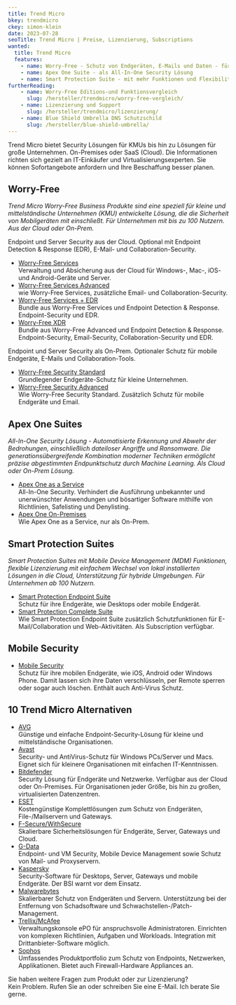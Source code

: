 ```yaml
---
title: Trend Micro
bkey: trendmicro
ckey: simon-klein
date: 2023-07-28
seoTitle: Trend Micro | Preise, Lizenzierung, Subscriptions
wanted:
  title: Trend Micro
  features:
    - name: Worry-Free - Schutz von Endgeräten, E-Mails und Daten - für KMUs
    - name: Apex One Suite - als All-In-One Security Lösung
    - name: Smart Protection Suite - mit mehr Funktionen und Flexibilität - für große Unternehmen
furtherReading:
    - name: Worry-Free Editions-und Funktionsvergleich
      slug: /hersteller/trendmicro/worry-free-vergleich/
    - name: Lizenzierung und Support
      slug: /hersteller/trendmicro/lizenzierung/
    - name: Blue Shield Umbrella DNS Schutzschild
      slug: /hersteller/blue-shield-umbrella/
---
```




<Intro>

Trend Micro bietet Security Lösungen für KMUs bis hin zu Lösungen für große Unternehmen. On-Premises oder SaaS (Cloud). Die Informationen richten sich gezielt an IT-Einkäufer und Virtualisierungsexperten. Sie können Sofortangebote anfordern und Ihre Beschaffung besser planen.


</Intro>

<TOC />





## Worry-Free

_Trend Micro Worry-Free Business Produkte sind eine speziell für kleine und mittelständische Unternehmen (KMU) entwickelte Lösung, die die Sicherheit von Mobilgeräten mit einschließt. Für Unternehmen mit bis zu 100 Nutzern. Aus der Cloud oder On-Prem._



<Info type="light">

<ArrowItem>

Endpoint und Server Security aus der Cloud. Optional mit Endpoint Detection & Response (EDR), E-Mail- und Collaboration-Security.

</ArrowItem>

</Info>

<ArrowList>


- [Worry-Free Services](/hersteller/trendmicro/worry-free-services/) <br />
Verwaltung und Absicherung aus der Cloud für Windows-, Mac-, iOS- und Android-Geräte und Server.
- [Worry-Free Services Advanced](/hersteller/trendmicro/worry-free-services-advanced/)<br />
wie Worry-Free Services, zusätzliche Email- und Collaboration-Security.
- [Worry-Free Services + EDR](/hersteller/trendmicro/worry-free-services-edr/) <br />
Bundle aus Worry-Free Services und Endpoint Detection & Response. Endpoint-Security und EDR.
- [Worry-Free XDR](/hersteller/trendmicro/worry-free-xdr/)<br />
Bundle aus Worry-Free Advanced und Endpoint Detection & Response. Endpoint-Security, Email-Security, Collaboration-Security und EDR.

</ArrowList>

<Info type="light">

<ArrowItem>

Endpoint und Server Security als On-Prem. Optionaler Schutz für mobile Endgeräte, E-Mails und Collaboration-Tools.

</ArrowItem>

</Info>

<ArrowList>

- [Worry-Free Security Standard](/hersteller/trendmicro/worry-free-security-standard/) <br />
Grundlegender Endgeräte-Schutz für kleine Unternehmen.
- [Worry-Free Security Advanced](/hersteller/trendmicro/worry-free-security-advanced/)  <br />
Wie Worry-Free Security Standard. Zusätzlich Schutz für mobile Endgeräte und Email.

</ArrowList>


## Apex One Suites

<Info type="light">

<ArrowItem>

_All-In-One Security Lösung - Automatisierte Erkennung und Abwehr der Bedrohungen, einschließlich dateiloser Angriffe und Ransomware. Die generationsübergreifende Kombination moderner Techniken ermöglicht präzise abgestimmten Endpunktschutz durch Machine Learning. Als Cloud oder On-Prem Lösung._

</ArrowItem>

</Info>

<ArrowList>

- [Apex One as a Service](/hersteller/trendmicro/apex-one-as-a-service/) <br />
All-In-One Security. Verhindert die Ausführung unbekannter und unerwünschter Anwendungen und bösartiger Software mithilfe von Richtlinien, Safelisting und Denylisting.
- [Apex One On-Premises](/hersteller/trendmicro/apex-one-on-premises/)  <br />
Wie Apex One as a Service, nur als On-Prem.

</ArrowList>

## Smart Protection Suites

<Info type="light">

<ArrowItem>

_Smart Protection Suites mit Mobile Device Management (MDM) Funktionen, flexible Lizenzierung mit einfachem Wechsel von lokal installierten Lösungen in die Cloud, Unterstützung für hybride Umgebungen. Für Unternehmen ab 100 Nutzern._

</ArrowItem>

</Info>

<ArrowList>

- [Smart Protection Endpoint Suite](/hersteller/trendmicro/smart-protection-for-endpoints-suite/) <br />
Schutz für ihre Endgeräte, wie Desktops oder mobile Endgerät.
- [Smart Protection Complete Suite](/hersteller/trendmicro/smart-protection-complete-suite/)<br />
Wie Smart Protection Endpoint Suite zusätzlich Schutzfunktionen für E-Mail/Collaboration und Web-Aktivitäten. Als Subscription verfügbar.

</ArrowList>

## Mobile Security

<ArrowList>

- [Mobile Security](/hersteller/trendmicro/mobile-security/) <br />
Schutz für ihre mobilen Endgeräte, wie iOS, Android oder Windows Phone. Damit lassen sich ihre Daten verschlüsseln, per Remote sperren oder sogar auch löschen. Enthält auch Anti-Virus Schutz.

</ArrowList>

## 10 Trend Micro Alternativen

<ArrowList>

- [AVG](/hersteller/avg/)<br />
Günstige und einfache Endpoint-Security-Lösung für kleine und mittelständische Organisationen.
- [Avast](/hersteller/avast/)<br />
Security- und AntiVirus-Schutz für Windows PCs/Server und Macs. Eignet sich für kleinere Organisationen mit einfachen IT-Kenntnissen.
- [Bitdefender](/hersteller/bitdefender/)<br />
Security Lösung für Endgeräte und Netzwerke. Verfügbar aus der Cloud oder On-Premises. Für Organisationen jeder Größe, bis hin zu großen, virtualisierten Datenzentren.
- [ESET](/hersteller/eset/)<br />
Kostengünstige Komplettlösungen zum Schutz von Endgeräten, File-/Mailservern und Gateways.
- [F-Secure/WithSecure](/hersteller/f-secure/)<br />
Skalierbare Sicherheitslösungen für Endgeräte, Server, Gateways und Cloud.
- [G-Data](/hersteller/g-data/)<br />
Endpoint- und VM Security, Mobile Device Management sowie Schutz von Mail- und Proxyservern.
- [Kaspersky](/hersteller/kaspersky/)<br />
Security-Software für Desktops, Server, Gateways und mobile Endgeräte. Der BSI warnt vor dem Einsatz.
- [Malwarebytes](/hersteller/malwarebytes/)<br />
Skalierbarer Schutz von Endgeräten und Servern. Unterstützung bei der Entfernung von Schadsoftware und Schwachstellen-/Patch-Management.
- [Trellix/McAfee](/hersteller/mcafee/)<br />
Verwaltungskonsole ePO für anspruchsvolle Administratoren. Einrichten von komplexen Richtlinien, Aufgaben und Workloads. Integration mit Drittanbieter-Software möglich.
- [Sophos](/hersteller/sophos/)<br />
Umfassendes Produktportfolio zum Schutz von Endpoints, Netzwerken, Applikationen. Bietet auch Firewall-Hardware Appliances an.

</ArrowList>

<GetInTouch theme="light">

Sie haben weitere Fragen zum Produkt oder zur Lizenzierung?<br />
Kein Problem. Rufen Sie an oder schreiben Sie eine E-Mail. Ich berate Sie gerne.

</GetInTouch>
